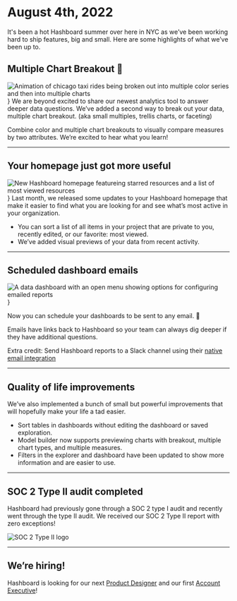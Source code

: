 # August 4th, 2022

It's been a hot Hashboard summer over here in NYC as we’ve been working hard to ship features, big and small. Here are some highlights of what we’ve been up to.

## Multiple Chart Breakout 🎉

<img
  src="/product_updates/220803_trellis.gif"
  alt="Animation of chicago taxi rides being broken out into multiple color series and then into multiple charts"
/>
} We are beyond excited to share our newest analytics tool to answer deeper data
questions. We’ve added a second way to break out your data, multiple chart breakout.
(aka small multiples, trellis charts, or faceting)

Combine color and multiple chart breakouts to visually compare measures by two attributes. We’re excited to hear what you learn!

---

## Your homepage just got more useful

<img
  src="/product_updates/220803_homepage.png"
  alt="New Hashboard homepage featureing starred resources and a list of most viewed resources"
/>
} Last month, we released some updates to your Hashboard homepage that make it easier
to find what you are looking for and see what’s most active in your organization.

- You can sort a list of all items in your project that are private to you, recently edited, or our favorite: most viewed.
- We’ve added visual previews of your data from recent activity.

---

## Scheduled dashboard emails

<img
  src="/product_updates/220803_dashboard_reports.png"
  alt="A data dashboard with an open menu showing options for configuring emailed reports"
/>
}

Now you can schedule your dashboards to be sent to any email. 🥳

Emails have links back to Hashboard so your team can always dig deeper if they have additional questions.

Extra credit: Send Hashboard reports to a Slack channel using their [native email integration](https://nyc.us3.list-manage.com/track/click?u=6300d55bcba31646550d3c1e4&id=06a81c7c2b&e=454d9cfee6)

---

## Quality of life improvements

We’ve also implemented a bunch of small but powerful improvements that will hopefully make your life a tad easier.

- Sort tables in dashboards without editing the dashboard or saved exploration.
- Model builder now supports previewing charts with breakout, multiple chart types, and multiple measures.
- Filters in the explorer and dashboard have been updated to show more information and are easier to use.

---

## SOC 2 Type II audit completed

Hashboard had previously gone through a SOC 2 type I audit and recently went through the type II audit. We received our SOC 2 Type II report with zero exceptions!

<img src="/product_updates/220803_soc2.png" alt="SOC 2 Type II logo" />

---

## We’re hiring!

Hashboard is looking for our next [Product Designer](https://hashboard.com/open-roles/product-designer) and our first [Account Executive](https://hashboard.com/open-roles/account-executive)!
